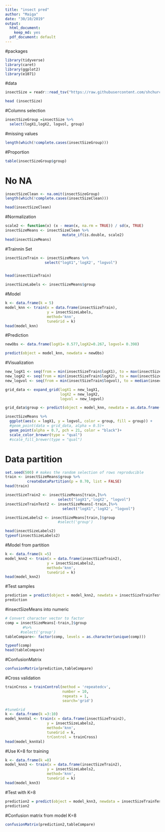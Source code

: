 ```yaml
---
title: "insect pred"
author: "Maiga"
date: "30/10/2019"
output:
  html_document:
    keep_md: yes
  pdf_document: default
---
```

#packages
```r
library(tidyverse)
library(caret)
library(ggplot2)
library(e1071)
```

#data
```r
insectSize = readr::read_tsv("https://raw.githubusercontent.com/shchurch/insect_egg_database_viz/master/data/dataviz_egg_database.csv")

head (insectSize)
```

#Columns selection
```r
insectSizeGroup =insectSize %>% 
  select(logX1,logX2, logvol, group)
```

#missing values

```r
length(which(!complete.cases(insectSizeGroup)))
```
#Proportion
```r
table(insectSizeGroup$group)
```

# No NA

```r
insectSizeClean <- na.omit(insectSizeGroup)
length(which(!complete.cases(insectSizeClean)))

head(insectSizeClean)
```


#Normalization
```r
scale2 <- function(x) (x - mean(x, na.rm = TRUE)) / sd(x, TRUE)
insectSizeMeans <- insectSizeClean %>% 
                          mutate_if(is.double, scale2)
head(insectSizeMeans)
```

#Trainnin Set
```r
insectSizeTrain <- insectSizeMeans %>%
                  select("logX1",'logX2', "logvol")


head(insectSizeTrain)

insectSizeLabels <- insectSizeMeans$group
```

#Model
```r
k <- data.frame(k = 5)
model_knn <- train(x = data.frame(insectSizeTrain),
                   y = insectSizeLabels,
                   method='knn',
                   tuneGrid = k)
head(model_knn)
```
#Prediction
```r
newObs <- data.frame(logX1= 0.577,logX2=0.267, logvol= 0.398)

predict(object = model_knn, newdata = newObs)
```

#Visualization

```r
new_logX1 <- seq(from = min(insectSizeTrain$logX1), to = max(insectSizeTrain$logX1), length.out = 10)
new_logX2 <- seq(from = min(insectSizeTrain$logX2), to = max(insectSizeTrain$logX2), length.out = 10)
new_logvol <- seq(from = min(insectSizeTrain$logvol), to = median(insectSizeTrain$logvol), length.out = 10)

grid_data <- expand_grid(logX1 = new_logX1,
                         logX2 = new_logX2,
                         logvol = new_logvol)

grid_data$group <- predict(object = model_knn, newdata = as.data.frame(grid_data))

insectSizeMeans %>% 
  ggplot(aes(x = logX1, y = logvol, color = group, fill = group)) + 
  #geom_point(data = grid_data, alpha = 0.5)+ 
  geom_point(alpha = 0.7, pch = 21, color = "black")+ 
  scale_color_brewer(type = "qual")
  #scale_fill_brewer(type = "qual")

```

# Data partition
```r
set.seed(500) # makes the random selection of rows reproducible
train <- insectSizeMeans$group %>%
          createDataPartition(p = 0.70, list = FALSE)
head(train)

insectSizeTrain2 <- insectSizeMeans[train,]%>%
                        select("logX1",'logX2', "logvol")
insectSizeTrainTest2 <- insectSizeMeans[-train,]%>%
                          select("logX1",'logX2', "logvol")

insectSizeLabels2 <- insectSizeMeans[train,]$group
                        #select('group')

head(insectSizeLabels2)
typeof(insectSizeLabels2)
```
#Model from partition
```r
k <- data.frame(k =5)
model_knn2 <- train(x = data.frame(insectSizeTrain2),
                   y = insectSizeLabels2,
                   method='knn',
                   tuneGrid = k)
head(model_knn2)
```
#Test samples
```r
prediction = predict(object = model_knn2, newdata = insectSizeTrainTest2)
prediction


```

#insectSizeMeans into numeric
```r

# Convert character vector to factor
comp = insectSizeMeans[-train,]$group 
        #%>%
       #select('group')
tableCompare<- factor(comp, levels = as.character(unique(comp)))

typeof(comp)
head(tableCompare)
```



#ConfusionMatrix

```r
confusionMatrix(prediction,tableCompare)


```

#Cross validation
```r
trainCross = trainControl(method = 'repeatedcv',
                          number = 10,
                          repeats = 1,
                          search='grid')

#tuneGrid
k <- data.frame(k =3:10)
model_knnVal <- train(x = data.frame(insectSizeTrain2),
                   y = insectSizeLabels2,
                   method='knn',
                   tuneGrid = k,
                   trControl = trainCross)
head(model_knnVal)
```
#Use K=8 for training

```r
k <- data.frame(k =8)
model_knn3 <- train(x = data.frame(insectSizeTrain2),
                   y = insectSizeLabels2,
                   method='knn',
                   tuneGrid = k)
head(model_knn3)
```
#Test with K=8
```r
prediction2 = predict(object = model_knn3, newdata = insectSizeTrainTest2)
prediction2

```
#Confusion matrix from model K=8
```r
confusionMatrix(prediction2,tableCompare)
```

